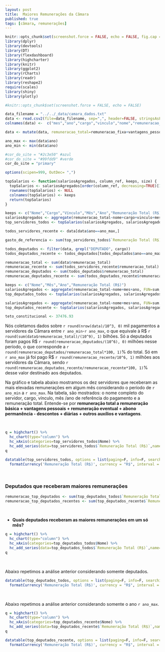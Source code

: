 ```yaml
---
layout: post
title:  Maiores Remunerações da Câmara
published: true
tags: [câmara, remunerações]
---
```


```r
knitr::opts_chunk$set(screenshot.force = FALSE, echo = FALSE, fig.cap = "")
library(dplyr)
library(devtools)
library(DT)
library(flexdashboard)
library(highcharter)
library(knitr)
library(ggplot2)
library(rCharts)
library(readr)
library(reshape2)
require(scales)
library(shiny)
library(plotly)
```


```r
#knitr::opts_chunk$set(screenshot.force = FALSE, echo = FALSE)

data_filename = "../../_data/camara_dados.txt"
data <- read.csv2(file=data_filename, sep=",", header=FALSE, stringsAsFactors=FALSE, na.strings="unknown", dec=".", encoding = "UTF-8")
colnames(data) <-  c("mes","ano","cargo","vinculo","nome","remuneracao_fixa","vantagens_pessoais","remuneracao_eventual","abono_permanencia","descontos","diarias","outros_auxilios","outras_vantagens")

data <- mutate(data, remuneracao_total=remuneracao_fixa+vantagens_pessoais+remuneracao_eventual+abono_permanencia-descontos+diarias+outros_auxilios+outras_vantagens)

ano_max <- max(data$ano)
ano_min <- min(data$ano)

#cor_do_site = "#2c3e50" #azul
#cor_do_site = "#99fdd9" #verde
cor_do_site = "primary"

options(scipen=999, OutDec= ",")

topSalarios <- function(salariosAgregados, column_ref, keeps, size) {
  topSalarios <- salariosAgregados[order(column_ref, decreasing=TRUE)[1:size],]
  rownames(topSalarios) <- NULL
  colnames(topSalarios) <- keeps
  return(topSalarios)
}

keeps <- c("Nome","Cargo","Vínculo","Mês","Ano","Remuneração Total (R$)")
salariosAgregados <- aggregate(remuneracao_total~nome+cargo+vinculo+mes+ano, FUN=sum, data)
top_servidores_todos <- topSalarios(salariosAgregados, salariosAgregados$remuneracao_total, keeps, 10)

todos_servidores_recente <- data[data$ano==ano_max,]

gasto_de_referencia <- sum(top_servidores_todos$`Remuneração Total (R$)`)

todos_deputados <- filter(data, grepl("DEPUTADO", cargo))
todos_deputados_recente <- todos_deputados[todos_deputados$ano==ano_max,]

remuneracao_total <- sum(data$remuneracao_total)
remuneracao_recente <- sum(todos_servidores_recente$remuneracao_total)
remuneracao_deputados <- sum(todos_deputados$remuneracao_total)
remuneracao_deputados_recente <- sum(todos_deputados_recente$remuneracao_total)

keeps <- c("Nome","Mês","Ano","Remuneração Total (R$)")
salariosAgregados <- aggregate(remuneracao_total~nome+mes+ano, FUN=sum, todos_deputados)
top_deputados_todos <- topSalarios(salariosAgregados, salariosAgregados$remuneracao_total, keeps, 10)

salariosAgregados <- aggregate(remuneracao_total~nome+mes+ano, FUN=sum, todos_deputados_recente)
top_deputados_recente <- topSalarios(salariosAgregados, salariosAgregados$remuneracao_total, keeps, 10)

teto_constitucional <- 37476.93

```

Nós coletamos dados sobre `r round(nrow(data)/10^3, 0)` mil pagamentos a servidores da Câmara entre `r ano_min`-`r ano_max`, o que equivale à R$ `r round(sum(data$remuneracao_total)/(10^9), 1)` bilhões. Só a deputados foram pagos R$ `r round(remuneracao_deputados/(10^6), 0)` milhões nesse período, o que corresponde a `r round(remuneracao_deputados/remuneracao_total*100, 1)`% do total. Só em `r ano_max` já foi pago R$ `r round(remuneracao_recente/10^6, 1)` milhões aos servidores da Câmara, sendo `r round(remuneracao_deputados_recente/remuneracao_recente*100, 1)`% desse valor destinado aos deputados.

Na gráfico e tabela abaixo mostramos os dez servidores que receberam as mais elevadas remunerações em algum mês considerando o período de `r ano_min` a `r ano_max`. Na tabela, são mostrados: o nome completo do servidor, cargo, vínculo, mês /ano de referência do pagamento e a remuneração total. Entende-se por **remuneração total a remuneração básica + vantagens pessoais + remuneração eventual + abono permanência - descontos + diárias + outros auxílios e vantagens**.

&nbsp;&nbsp;&nbsp;


```r
q = highchart() %>%
  hc_chart(type="column") %>%
  hc_xAxis(categories=top_servidores_todos$Nome) %>%
  hc_add_series(data=top_servidores_todos$`Remuneração Total (R$)`,name="Nome dos servidores")
q
```


```r
datatable(top_servidores_todos, options = list(paging=F, info=F, searching=F), rownames=FALSE) %>%
  formatCurrency('Remuneração Total (R$)', currency = "R$", interval = 3, mark = ",", dec.mark=".")
```


&nbsp;&nbsp;&nbsp;

### Deputados que receberam maiores remunerações
```r
remuneracao_top_deputados <- sum(top_deputados_todos$`Remuneração Total (R$)`)
remuneracao_top_deputados_recentes <- sum(top_deputados_recente$`Remuneração Total (R$)`)
```

&nbsp;&nbsp;

* **Quais deputados receberam as maiores remunerações em um só mês?**

```r
q = highchart() %>%
  hc_chart(type="column") %>%
  hc_xAxis(categories=top_deputados_todos$Nome) %>%
  hc_add_series(data=top_deputados_todos$`Remuneração Total (R$)`,name="Nome dos deputados")
q
```

&nbsp;&nbsp;

Abaixo repetimos a análise anterior considerando somente deputados.

```r
datatable(top_deputados_todos, options = list(paging=F, info=F, searching=F), rownames=FALSE) %>%
  formatCurrency('Remuneração Total (R$)', currency = "R$", interval = 3, mark = ",",dec.mark=".")
```

&nbsp;&nbsp;&nbsp;

Abaixo repetimos a análise anterior considerando somente o ano `r ano_max`.

```r
q = highchart() %>%
  hc_chart(type="column") %>%
  hc_xAxis(categories=top_deputados_recente$Nome) %>%
  hc_add_series(data=top_deputados_recente$`Remuneração Total (R$)`,name="Nome dos deputados")
q
```


```r
datatable(top_deputados_recente, options = list(paging=F, info=F, searching=F), rownames=FALSE) %>%
  formatCurrency('Remuneração Total (R$)', currency = "R$", interval = 3, mark = ",",dec.mark=".")
```

